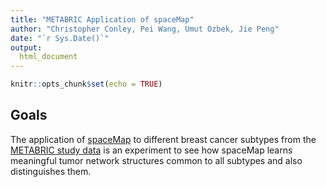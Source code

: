 ---
title: "METABRIC Application of spaceMap"
author: "Christopher Conley, Pei Wang, Umut Ozbek, Jie Peng"
date: "`r Sys.Date()`"
output:
  html_document
---

```{r setup, include=FALSE}
knitr::opts_chunk$set(echo = TRUE)
```


## Goals

The application of [spaceMap](https://topherconley.github.io/spacemap/) to different breast cancer subtypes from the [METABRIC study data](http://www.nature.com/nature/journal/v486/n7403/full/nature10983.html) is an experiment to see how spaceMap learns meaningful tumor network structures common to all subtypes and also distinguishes them.




